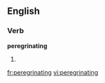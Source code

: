 
==English==

===Verb===
'''peregrinating'''

# {{present participle of|[[peregrinate]]}}

[[fr:peregrinating]]
[[vi:peregrinating]]